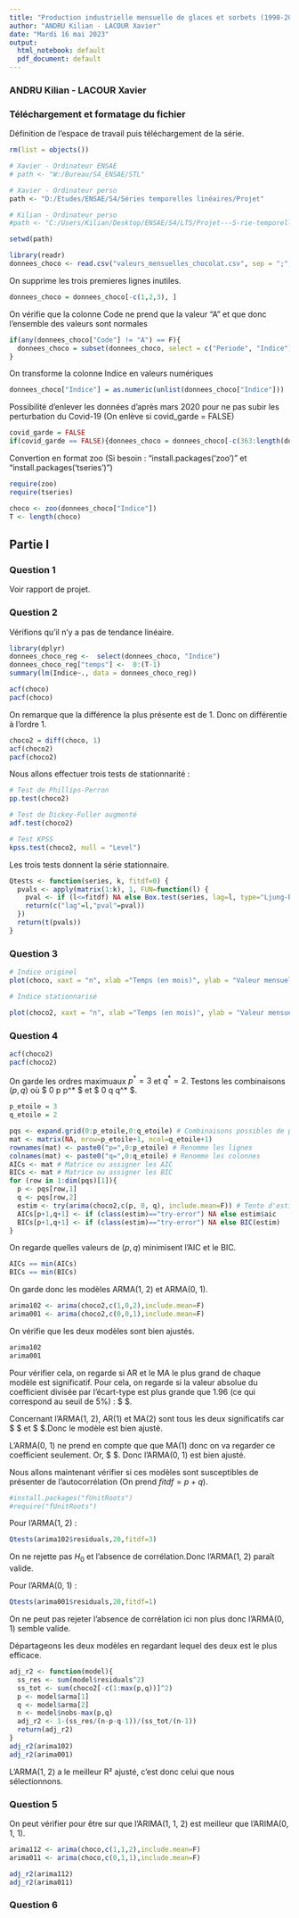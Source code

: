 ---
title: "Production industrielle mensuelle de glaces et sorbets (1990-2023)"
author: "ANDRU Kilian - LACOUR Xavier"
date: "Mardi 16 mai 2023"
output:
  html_notebook: default
  pdf_document: default
---
### ANDRU Kilian - LACOUR Xavier



### Téléchargement et formatage du fichier

Définition de l'espace de travail puis téléchargement de la série.
```{r}
rm(list = objects())

# Xavier - Ordinateur ENSAE
# path <- "W:/Bureau/S4_ENSAE/STL"     

# Xavier - Ordinateur perso
path <- "D:/Etudes/ENSAE/S4/Séries temporelles linéaires/Projet"  

# Kilian - Ordinateur perso
#path <- "C:/Users/Kilian/Desktop/ENSAE/S4/LTS/Projet---S-rie-temporelle-lin-aire"

setwd(path)

library(readr)
donnees_choco <- read.csv("valeurs_mensuelles_chocolat.csv", sep = ";", col.names = c("Periode", "Indice", "Code"))
```

On supprime les trois premieres lignes inutiles.
```{r}
donnees_choco = donnees_choco[-c(1,2,3), ]
```

On vérifie que la colonne Code ne prend que la valeur "A" et que donc l'ensemble des valeurs sont normales
```{r}
if(any(donnees_choco["Code"] != "A") == F){
  donnees_choco = subset(donnees_choco, select = c("Periode", "Indice"))
}
```

On transforme la colonne Indice en valeurs numériques
```{r}
donnees_choco["Indice"] = as.numeric(unlist(donnees_choco["Indice"]))
```

Possibilité d'enlever les données d'après mars 2020 pour ne pas subir les perturbation du Covid-19 (On enlève si covid_garde = FALSE)
```{r}
covid_garde = FALSE
if(covid_garde == FALSE){donnees_choco = donnees_choco[-c(363:length(donnees_choco$Indice)), ]}
```

Convertion en format zoo (Si besoin : "install.packages('zoo')" et "install.packages('tseries')")
```{r}
require(zoo)
require(tseries)

choco <- zoo(donnees_choco["Indice"])
T <- length(choco)
```

## Partie I

### Question 1

Voir rapport de projet.

### Question 2

Vérifions qu'il n'y a pas de tendance linéaire.

```{r}
library(dplyr)
donnees_choco_reg <-  select(donnees_choco, "Indice")
donnees_choco_reg["temps"] <-  0:(T-1)
summary(lm(Indice~., data = donnees_choco_reg))
```



```{r}
acf(choco)
pacf(choco)
```

On remarque que la différence la plus présente est de 1. Donc on différentie à l'ordre 1.

```{r}
choco2 = diff(choco, 1)
acf(choco2)
pacf(choco2)

```

Nous allons effectuer trois tests de stationnarité :
```{r}
# Test de Phillips-Perron
pp.test(choco2)

# Test de Dickey-Fuller augmenté
adf.test(choco2)

# Test KPSS
kpss.test(choco2, null = "Level")
```
Les trois tests donnent la série stationnaire.

```{r}
Qtests <- function(series, k, fitdf=0) {
  pvals <- apply(matrix(1:k), 1, FUN=function(l) {
    pval <- if (l<=fitdf) NA else Box.test(series, lag=l, type="Ljung-Box", fitdf=fitdf)$p.value
    return(c("lag"=l,"pval"=pval))
  })
  return(t(pvals))
}
```


### Question 3

```{r}
# Indice originel
plot(choco, xaxt = "n", xlab ="Temps (en mois)", ylab = "Valeur mensuelle de l'indice", main = "Evolution de l'indice de production originel depuis 1990")

# Indice stationnarisé

plot(choco2, xaxt = "n", xlab ="Temps (en mois)", ylab = "Valeur mensuelle de l'indice", main = "Evolution de l'indice de production stationnarisé depuis 1990")

```

### Question 4

```{r}
acf(choco2)
pacf(choco2)
```
On garde les ordres maximuaux $p^* = 3$ et $q^* = 2$.
Testons les combinaisons $(p,q)$ où $ 0 \leq p \leq p^* $ et $ 0 \leq q \leq q^* $.

```{r}
p_etoile = 3
q_etoile = 2

pqs <- expand.grid(0:p_etoile,0:q_etoile) # Combinaisons possibles de p<=p* et q<=q*
mat <- matrix(NA, nrow=p_etoile+1, ncol=q_etoile+1)
rownames(mat) <- paste0("p=",0:p_etoile) # Renomme les lignes
colnames(mat) <- paste0("q=",0:q_etoile) # Renomme les colonnes
AICs <- mat # Matrice ou assigner les AIC
BICs <- mat # Matrice ou assigner les BIC
for (row in 1:dim(pqs)[1]){
  p <- pqs[row,1]
  q <- pqs[row,2]
  estim <- try(arima(choco2,c(p, 0, q), include.mean=F)) # Tente d'estimer l'ARMA
  AICs[p+1,q+1] <- if (class(estim)=="try-error") NA else estim$aic
  BICs[p+1,q+1] <- if (class(estim)=="try-error") NA else BIC(estim)
}
```

On regarde quelles valeurs de $(p,q)$ minimisent l'AIC et le BIC.

```{r}
AICs == min(AICs)
BICs == min(BICs)
```
On garde donc les modèles ARMA(1, 2) et ARMA(0, 1).

```{r}
arima102 <- arima(choco2,c(1,0,2),include.mean=F)
arima001 <- arima(choco2,c(0,0,1),include.mean=F)
```

On vérifie que les deux modèles sont bien ajustés.

```{r}
arima102
arima001
```
Pour vérifier cela, on regarde si AR et le MA le plus grand de chaque modèle est significatif. Pour cela, on regarde si la valeur absolue du coefficient divisée par l'écart-type est plus grande que 1.96 (ce qui correspond au seuil de 5%) : $\frac{|Coeff|}{se(Coeff)} \ge 1.96 $.


Concernant l'ARMA(1, 2), AR(1) et MA(2) sont tous les deux significatifs car $\frac{0.9139}{0.0342} \simeq 26.72 \ge 1.96 $ et $\frac{0.6453}{0.0649} \simeq 9.94 \ge 1.96 $.Donc le modèle est bien ajusté.

L'ARMA(0, 1) ne prend en compte que que MA(1) donc on va regarder ce coefficient seulement. Or,  $\frac{|-0.7322|}{0.0447} \simeq 16.38 \ge 1.96 $. Donc l'ARMA(0, 1) est bien ajusté.

Nous allons maintenant vérifier si ces modèles sont susceptibles de présenter de l'autocorrélation (On prend $fitdf = p+q$).

```{r}
#install.packages("fUnitRoots")
#require("fUnitRoots")
```

Pour l'ARMA(1, 2) :
```{r}
Qtests(arima102$residuals,20,fitdf=3)
```
On ne rejette pas $H_0$ et l'absence de corrélation.Donc l'ARMA(1, 2) paraît valide.

Pour l'ARMA(0, 1) :
```{r}
Qtests(arima001$residuals,20,fitdf=1)
```

On ne peut pas rejeter l'absence de corrélation ici non plus donc l'ARMA(0, 1) semble valide.

Départageons les deux modèles en regardant lequel des deux est le plus efficace.

```{r}
adj_r2 <- function(model){
  ss_res <- sum(model$residuals^2)
  ss_tot <- sum(choco2[-c(1:max(p,q))]^2)
  p <- model$arma[1]
  q <- model$arma[2]
  n <- model$nobs-max(p,q)
  adj_r2 <- 1-(ss_res/(n-p-q-1))/(ss_tot/(n-1))
  return(adj_r2)
}
adj_r2(arima102)
adj_r2(arima001)

```

L'ARMA(1, 2) a le meilleur R² ajusté, c'est donc celui que nous sélectionnons.

### Question 5

On peut vérifier pour être sur que l'ARIMA(1, 1, 2) est meilleur que l'ARIMA(0, 1, 1).

```{r}
arima112 <- arima(choco,c(1,1,2),include.mean=F)
arima011 <- arima(choco,c(0,1,1),include.mean=F)

adj_r2(arima112)
adj_r2(arima011)
```

### Question 6
